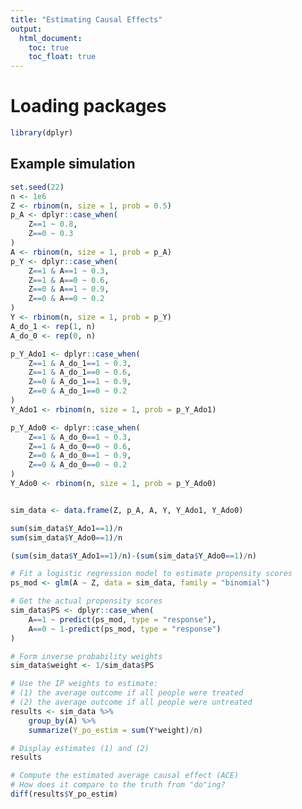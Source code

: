 ```yaml
---
title: "Estimating Causal Effects"
output: 
  html_document:
    toc: true
    toc_float: true
---
```


# Loading packages

```r
library(dplyr)
```

## Example simulation

```r
set.seed(22)
n <- 1e6
Z <- rbinom(n, size = 1, prob = 0.5)
p_A <- dplyr::case_when(
    Z==1 ~ 0.8,
    Z==0 ~ 0.3
)
A <- rbinom(n, size = 1, prob = p_A)
p_Y <- dplyr::case_when(
    Z==1 & A==1 ~ 0.3,
    Z==1 & A==0 ~ 0.6,
    Z==0 & A==1 ~ 0.9,
    Z==0 & A==0 ~ 0.2
)
Y <- rbinom(n, size = 1, prob = p_Y)
A_do_1 <- rep(1, n)
A_do_0 <- rep(0, n)

p_Y_Ado1 <- dplyr::case_when(
    Z==1 & A_do_1==1 ~ 0.3,
    Z==1 & A_do_1==0 ~ 0.6,
    Z==0 & A_do_1==1 ~ 0.9,
    Z==0 & A_do_1==0 ~ 0.2
)
Y_Ado1 <- rbinom(n, size = 1, prob = p_Y_Ado1)

p_Y_Ado0 <- dplyr::case_when(
    Z==1 & A_do_0==1 ~ 0.3,
    Z==1 & A_do_0==0 ~ 0.6,
    Z==0 & A_do_0==1 ~ 0.9,
    Z==0 & A_do_0==0 ~ 0.2
)
Y_Ado0 <- rbinom(n, size = 1, prob = p_Y_Ado0)


sim_data <- data.frame(Z, p_A, A, Y, Y_Ado1, Y_Ado0)

sum(sim_data$Y_Ado1==1)/n
sum(sim_data$Y_Ado0==1)/n

(sum(sim_data$Y_Ado1==1)/n)-(sum(sim_data$Y_Ado0==1)/n)
```

```r
# Fit a logistic regression model to estimate propensity scores
ps_mod <- glm(A ~ Z, data = sim_data, family = "binomial")

# Get the actual propensity scores
sim_data$PS <- dplyr::case_when(
    A==1 ~ predict(ps_mod, type = "response"),
    A==0 ~ 1-predict(ps_mod, type = "response")
)

# Form inverse probability weights
sim_data$weight <- 1/sim_data$PS

# Use the IP weights to estimate:
# (1) the average outcome if all people were treated
# (2) the average outcome if all people were untreated
results <- sim_data %>%
    group_by(A) %>%
    summarize(Y_po_estim = sum(Y*weight)/n)

# Display estimates (1) and (2)
results

# Compute the estimated average causal effect (ACE)
# How does it compare to the truth from "do"ing?
diff(results$Y_po_estim)
```

